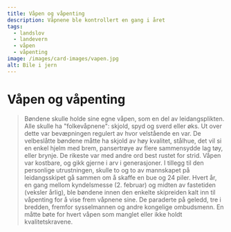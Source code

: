 ```yaml
---
title: Våpen og våpenting
description: Våpnene ble kontrollert en gang i året
tags:
  - landslov
  - landevern
  - våpen
  - våpenting
image: /images/card-images/vapen.jpg
alt: Bile i jern
---
```



# Våpen og våpenting

<Blockquote
    quote='«Enhver som ikke har våpen slik loven sier, er skyldig 1 øre sølv til kongen»'
    footer='Landevernsbolken, kapittel 11' />


<Container stil="initial side">
    Bøndene skulle holde sine egne våpen, som en del av leidangsplikten. Alle skulle ha "folkevåpnene": skjold, spyd og sverd eller øks. Ut over dette var bevæpningen regulert av hvor velstående en var. De velbeslåtte bøndene måtte ha skjold av høy kvalitet, stålhue, det vil si en enkel hjelm med brem, pansertrøye av flere sammensydde lag tøy, eller brynje. De rikeste var med andre ord best rustet for strid. Våpen var kostbare, og gikk gjerne i arv i generasjoner. I tillegg til den personlige utrustningen, skulle to og to av mannskapet på leidangsskipet gå sammen om å skaffe en bue og 24 piler. Hvert år, en gang mellom kyndelsmesse (2. februar) og midten av fastetiden (veksler årlig), ble bøndene innen den enkelte skipreiden kalt inn til våpenting for å vise frem våpnene sine. De paraderte på geledd, tre i bredden, fremfor sysselmannen og andre kongelige ombudsmenn. En måtte bøte for hvert våpen som manglet eller ikke holdt kvalitetskravene.
</Container>

<Figure
    image="/images/landevernsbolken/Bf_B11314_FK_01.jpg"
    title="Øks i jern"
    alt="Øks i jern"
    href="https://digitaltmuseum.no/0210114537735/b-11314-oks-i-jern-for-konservering"
>
</Figure>
